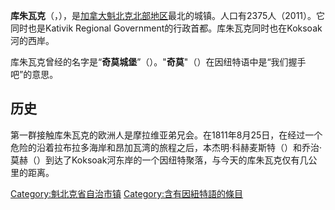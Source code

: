 {{Infobox settlement
| name = 库朱瓦克
| native_name = {{lang|en|Kuujjuaq}}
| other_name = {{lang|iu|ᑰᔾᔪᐊᖅ}}
| image_skyline = File:Kuujjuaq1.JPG
| imagesize = 250px
| image_caption = 2009年的库朱瓦克
| pushpin_map =Canada#Canada Quebec
| pushpin_label_position = bottom
| pushpin_map_caption = 库朱瓦克在[[加拿大|加拿大]]（上）和[[魁北克省|魁北克省]]（下）的位置
| motto =
| nickname = 
| settlement_type =自治村莊
| subdivision_type = 國家
| subdivision_name = {{CAN}}
| subdivision_type1 = [[加拿大行政區劃|省]]
| subdivision_name1 ={{flag|Quebec}}
| subdivision_type2 = [[魁北克行政區劃|區]]
| subdivision_name2 = [[北魁北克地區|北魁北克地區]]
| leader_title = 市長
| leader_name = Tunu Napartuk
| established_title = 建立
| established_date = 1979年12月29日
| area_total_km2 = 385.70
| area_land_km2 = 292.72
| population_as_of = 2011年
| population_total = 2,375
| population_density_km2 = auto
| timezone =[[北美東部時區|EST]]
| utc_offset = -5
| timezone_DST = [[北美東部時區|EDT]]
| utc_offset_DST = -4
| coordinates = {{coord|58|06|24|N|68|23|55|W|region:CA|display=inline,title}}
| postal_code_type = 郵政號碼
| postal_code = J0M 1C0
| area_code = +1 819
| website = {{url|www.nvkuujjuaq.ca}} }}
'''库朱瓦克'''（{{lang-en|Kuujjuaq}}，{{lang-iu|ᑰᔾᔪᐊᖅ}}），是[[加拿大|加拿大]][[魁北克|魁北克]][[北魁北克地區|北部地区]]最北的城镇。人口有2375人（2011）。它同时也是Kativik Regional Government的行政首都。库朱瓦克同时也在Koksoak河的西岸。

库朱瓦克曾经的名字是“'''奇莫城堡'''”（{{lang-en|Fort Chimo}}）。"'''奇莫'''"（{{lang-en|Chimo}}）在因纽特语中是“我们握手吧”的意思。

== 历史 ==
第一群接触库朱瓦克的欧洲人是摩拉维亚弟兄会。在1811年8月25日，在经过一个危险的沿着拉布拉多海岸和昂加瓦湾的旅程之后，本杰明·科赫麦斯特（{{lang-en|Brother Benjamin Kohlmeister}}）和乔治·莫赫（{{lang-en|Brother George Kmoch}}）到达了Koksoak河东岸的一个因纽特聚落，与今天的库朱瓦克仅有几公里的距离。

[[Category:魁北克省自治市镇|Category:魁北克省自治市镇]]
[[Category:含有因紐特語的條目|Category:含有因紐特語的條目]]